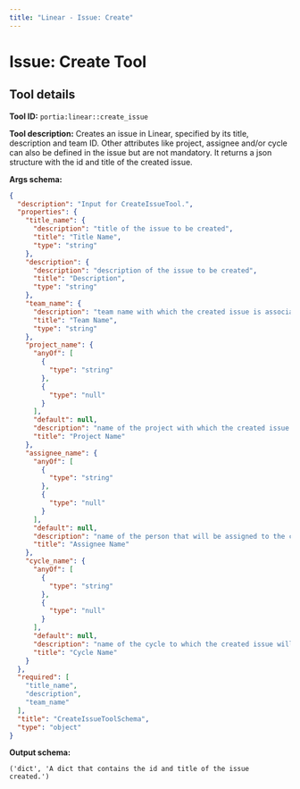 ```yaml
---
title: "Linear - Issue: Create"
---
```

<!-- WARNING: This file is auto-generated by generate_tool_docs.py. Do not edit manually. -->


# Issue: Create Tool

<Intro />

## Tool details
**Tool ID:** `portia:linear::create_issue`

**Tool description:** 
        Creates an issue in Linear, specified by its title, description and team ID.
        Other attributes like project, assignee and/or cycle can also be defined in the
        issue but are not mandatory.
        It returns a json structure with the id and title of the created issue.
    

**Args schema:**
```json
{
  "description": "Input for CreateIssueTool.",
  "properties": {
    "title_name": {
      "description": "title of the issue to be created",
      "title": "Title Name",
      "type": "string"
    },
    "description": {
      "description": "description of the issue to be created",
      "title": "Description",
      "type": "string"
    },
    "team_name": {
      "description": "team name with which the created issue is associated",
      "title": "Team Name",
      "type": "string"
    },
    "project_name": {
      "anyOf": [
        {
          "type": "string"
        },
        {
          "type": "null"
        }
      ],
      "default": null,
      "description": "name of the project with which the created issue is associated",
      "title": "Project Name"
    },
    "assignee_name": {
      "anyOf": [
        {
          "type": "string"
        },
        {
          "type": "null"
        }
      ],
      "default": null,
      "description": "name of the person that will be assigned to the created issue",
      "title": "Assignee Name"
    },
    "cycle_name": {
      "anyOf": [
        {
          "type": "string"
        },
        {
          "type": "null"
        }
      ],
      "default": null,
      "description": "name of the cycle to which the created issue will be assigned.",
      "title": "Cycle Name"
    }
  },
  "required": [
    "title_name",
    "description",
    "team_name"
  ],
  "title": "CreateIssueToolSchema",
  "type": "object"
}
```

**Output schema:**
```
('dict', 'A dict that contains the id and title of the issue created.')
```
